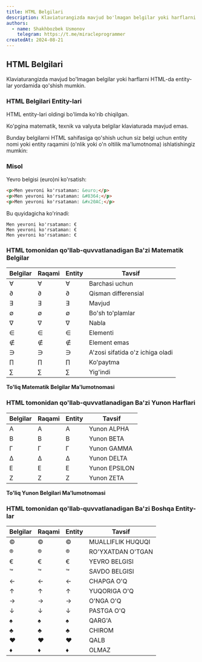 ```yaml
---
title: HTML Belgilari
description: Klaviaturangizda mavjud bo'lmagan belgilar yoki harflarni HTML-da entity-lar yordamida qo'shish mumkin.
authors:
  - name: Shakhbozbek Usmonov
    telegram: https://t.me/miracleprogrammer
createdAt: 2024-08-21
---
```


## HTML Belgilari
Klaviaturangizda mavjud bo'lmagan belgilar yoki harflarni HTML-da entity-lar yordamida qo'shish mumkin.

### HTML Belgilari Entity-lari
HTML entity-lari oldingi bo'limda ko'rib chiqilgan.

Ko'pgina matematik, texnik va valyuta belgilar klaviaturada mavjud emas.

Bunday belgilarni HTML sahifasiga qo'shish uchun siz belgi uchun entity nomi yoki entity raqamini (o'nlik yoki o'n oltilik ma'lumotnoma) ishlatishingiz mumkin:

### Misol
Yevro belgisi (euro)ni ko'rsatish:

```html
<p>Men yevroni ko'rsataman: &euro;</p>
<p>Men yevroni ko'rsataman: &#8364;</p>
<p>Men yevroni ko'rsataman: &#x20AC;</p>
```

Bu quyidagicha ko'rinadi:
```
Men yevroni ko'rsataman: €
Men yevroni ko'rsataman: €
Men yevroni ko'rsataman: €
```

### HTML tomonidan qo'llab-quvvatlanadigan Ba'zi Matematik Belgilar

| Belgilar  | Raqami  | Entity       | Tavsif                   |
|-----------|---------|--------------|--------------------------|
| ∀         | &#8704; | &forall;     | Barchasi uchun           |
| ∂         | &#8706; | &part;       | Qisman differensial      |
| ∃         | &#8707; | &exist;      | Mavjud                   |
| ∅         | &#8709; | &empty;      | Bo'sh to'plamlar          |
| ∇         | &#8711; | &nabla;      | Nabla                    |
| ∈         | &#8712; | &isin;       | Elementi                 |
| ∉         | &#8713; | &notin;      | Element emas             |
| ∋         | &#8715; | &ni;         | A'zosi sifatida o'z ichiga oladi |
| ∏         | &#8719; | &prod;       | Ko'paytma                |
| ∑         | &#8721; | &sum;        | Yig'indi                 |

**To'liq Matematik Belgilar Ma'lumotnomasi**

### HTML tomonidan qo'llab-quvvatlanadigan Ba'zi Yunon Harflari

| Belgilar  | Raqami  | Entity       | Tavsif                   |
|-----------|---------|--------------|--------------------------|
| Α         | &#913;  | &Alpha;      | Yunon ALPHA              |
| Β         | &#914;  | &Beta;       | Yunon BETA               |
| Γ         | &#915;  | &Gamma;      | Yunon GAMMA              |
| Δ         | &#916;  | &Delta;      | Yunon DELTA              |
| Ε         | &#917;  | &Epsilon;    | Yunon EPSILON            |
| Ζ         | &#918;  | &Zeta;       | Yunon ZETA               |

**To'liq Yunon Belgilari Ma'lumotnomasi**

### HTML tomonidan qo'llab-quvvatlanadigan Ba'zi Boshqa Entity-lar

| Belgilar  | Raqami  | Entity       | Tavsif                   |
|-----------|---------|--------------|--------------------------|
| ©         | &#169;  | &copy;       | MUALLIFLIK HUQUQI        |
| ®         | &#174;  | &reg;        | RO'YXATDAN O'TGAN        |
| €         | &#8364; | &euro;       | YEVRO BELGISI            |
| ™         | &#8482; | &trade;      | SAVDO BELGISI            |
| ←         | &#8592; | &larr;       | CHAPGA O'Q              |
| ↑         | &#8593; | &uarr;       | YUQORIGA O'Q            |
| →         | &#8594; | &rarr;       | O'NGA O'Q               |
| ↓         | &#8595; | &darr;       | PASTGA O'Q              |
| ♠         | &#9824; | &spades;     | QARG'A                  |
| ♣         | &#9827; | &clubs;      | CHIROM                  |
| ♥         | &#9829; | &hearts;     | QALB                   |
| ♦         | &#9830; | &diams;      | OLMAZ                   |